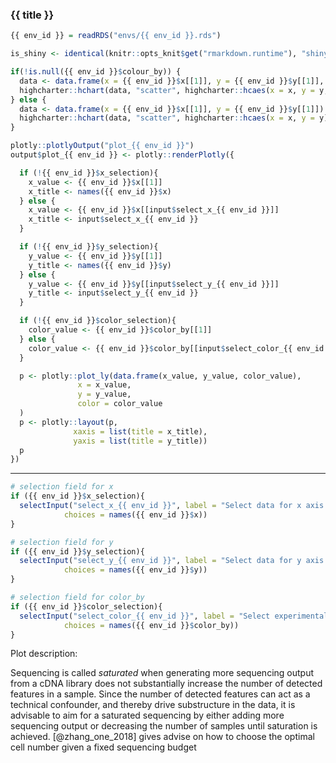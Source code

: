 
### {{ title }}
<!-- Component created on {{ date }} -->

```r
{{ env_id }} = readRDS("envs/{{ env_id }}.rds")

is_shiny <- identical(knitr::opts_knit$get("rmarkdown.runtime"), "shiny")
```

```r
if(!is.null({{ env_id }}$colour_by)) {
  data <- data.frame(x = {{ env_id }}$x[[1]], y = {{ env_id }}$y[[1]], colour_by = {{ env_id }}$colour_by[[1]])
  highcharter::hchart(data, "scatter", highcharter::hcaes(x = x, y = y, group = colour_by))
} else {
  data <- data.frame(x = {{ env_id }}$x[[1]], y = {{ env_id }}$y[[1]])
  highcharter::hchart(data, "scatter", highcharter::hcaes(x = x, y = y))
}
```

```r
plotly::plotlyOutput("plot_{{ env_id }}")
output$plot_{{ env_id }} <- plotly::renderPlotly({

  if (!{{ env_id }}$x_selection){
    x_value <- {{ env_id }}$x[[1]]
    x_title <- names({{ env_id }}$x)
  } else {
    x_value <- {{ env_id }}$x[[input$select_x_{{ env_id }}]]
    x_title <- input$select_x_{{ env_id }}
  }

  if (!{{ env_id }}$y_selection){
    y_value <- {{ env_id }}$y[[1]]
    y_title <- names({{ env_id }}$y)
  } else {
    y_value <- {{ env_id }}$y[[input$select_y_{{ env_id }}]]
    y_title <- input$select_y_{{ env_id }}
  }

  if (!{{ env_id }}$color_selection){
    color_value <- {{ env_id }}$color_by[[1]]
  } else {
    color_value <- {{ env_id }}$color_by[[input$select_color_{{ env_id }}]]
  }

  p <- plotly::plot_ly(data.frame(x_value, y_value, color_value),
               x = x_value,
               y = y_value,
               color = color_value
  )
  p <- plotly::layout(p,
              xaxis = list(title = x_title),
              yaxis = list(title = y_title))
  p
})
```

***

```r
# selection field for x
if ({{ env_id }}$x_selection){
  selectInput("select_x_{{ env_id }}", label = "Select data for x axis:",
            choices = names({{ env_id }}$x))
}

# selection field for y
if ({{ env_id }}$y_selection){
  selectInput("select_y_{{ env_id }}", label = "Select data for y axis:",
            choices = names({{ env_id }}$y))
}

# selection field for color_by
if ({{ env_id }}$color_selection){
  selectInput("select_color_{{ env_id }}", label = "Select experimental factor for coloring:",
            choices = names({{ env_id }}$color_by))
}
```

Plot description:

Sequencing is called *saturated* when generating more sequencing output from a cDNA library does not substantially increase the number of detected features in a sample. Since the number of detected features can act as a technical confounder, and thereby drive substructure in the data, it is advisable to aim for a saturated sequencing by either adding more sequencing output or decreasing the number of samples until saturation is achieved. [@zhang_one_2018] gives advise on how to choose the optimal cell number given a fixed sequencing budget


